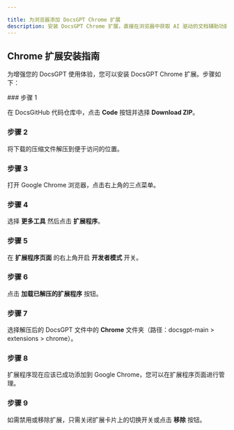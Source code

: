 ```yaml
---

title: 为浏览器添加 DocsGPT Chrome 扩展
description: 安装 DocsGPT Chrome 扩展，直接在浏览器中获取 AI 驱动的文档辅助功能，提升工作效率。
---
```



## Chrome 扩展安装指南

为增强您的 DocsGPT 使用体验，您可以安装 DocsGPT Chrome 扩展。步骤如下：

<Steps >
### 步骤 1

在 DocsGitHub 代码仓库中，点击 **Code** 按钮并选择 **Download ZIP**。
### 步骤 2
将下载的压缩文件解压到便于访问的位置。
### 步骤 3
打开 Google Chrome 浏览器，点击右上角的三点菜单。
### 步骤 4
选择 **更多工具** 然后点击 **扩展程序**。
### 步骤 5
在 **扩展程序页面** 的右上角开启 **开发者模式** 开关。
### 步骤 6
点击 **加载已解压的扩展程序** 按钮。
### 步骤 7
选择解压后的 DocsGPT 文件中的 **Chrome** 文件夹（路径：docsgpt-main > extensions > chrome）。
### 步骤 8
扩展程序现在应该已成功添加到 Google Chrome，您可以在扩展程序页面进行管理。
### 步骤 9
如需禁用或移除扩展，只需关闭扩展卡片上的切换开关或点击 **移除** 按钮。
</Steps>